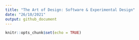```yaml
---
title: "The Art of Design: Software & Experimental Design"
date: "26/10/2021"
output: github_document
---
```


```r
knitr::opts_chunk$set(echo = TRUE)
```
